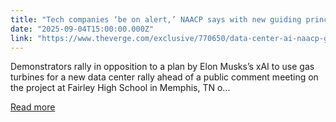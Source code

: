```yaml
---
title: "Tech companies ‘be on alert,’ NAACP says with new guiding principles for data centers"
date: "2025-09-04T15:00:00.000Z"
link: "https://www.theverge.com/exclusive/770650/data-center-ai-naacp-guiding-principles"
---
```


Demonstrators rally in opposition to a plan by Elon Musks’s xAI to use gas turbines for a new data center rally ahead of a public comment meeting on the project at Fairley High School in Memphis, TN o...

[Read more](https://www.theverge.com/exclusive/770650/data-center-ai-naacp-guiding-principles)

